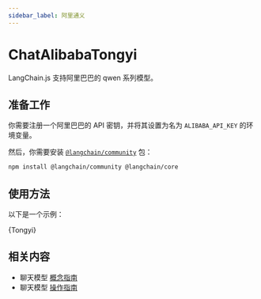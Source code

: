 ```yaml
---
sidebar_label: 阿里通义
---
```



# ChatAlibabaTongyi

LangChain.js 支持阿里巴巴的 qwen 系列模型。

## 准备工作

你需要注册一个阿里巴巴的 API 密钥，并将其设置为名为 `ALIBABA_API_KEY` 的环境变量。

然后，你需要安装 [`@langchain/community`](https://www.npmjs.com/package/@langchain/community) 包：


<IntegrationInstallTooltip></IntegrationInstallTooltip>

```bash npm2yarn
npm install @langchain/community @langchain/core
```

## 使用方法

以下是一个示例：


<CodeBlock language="typescript">{Tongyi}</CodeBlock>

## 相关内容

- 聊天模型 [概念指南](/docs/concepts/chat_models)
- 聊天模型 [操作指南](/docs/how_to/#chat-models)